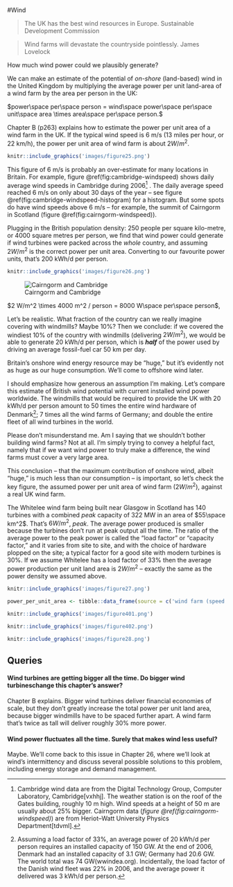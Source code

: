 #Wind

> The UK has the best wind resources in Europe. Sustainable Development
> Commission

> Wind farms will devastate the countryside pointlessly. James Lovelock

How much wind power could we plausibly generate?

We can make an estimate of the potential of *on-shore* (land-based) wind in the
United Kingdom by multiplying the average power per unit land-area of a wind
farm by the area per person in the UK:

$power\space per\space person = wind\space power\space per\space unit\space area \times area\space per\space person.$

Chapter B (p263) explains how to estimate the power per unit area of a wind
farm in the UK. If the typical wind speed is 6 m/s (13 miles per hour, or 22
km/h), the power per unit area of wind farm is about $2 W/m^2$.

```r
knitr::include_graphics('images/figure25.png')
```

This figure of 6 m/s is probably an over-estimate for many locations in
Britain. For example, figure \@ref(fig:cambridge-windspeed) shows daily average
wind speeds in Cambridge during 2006^[Cambridge wind data are from the Digital
Technology Group, Computer Laboratory, Cambridge[vxhhj]. The weather station is
on the roof of the Gates building, roughly 10 m high. Wind speeds at a height
of 50 m are usually about 25% bigger. Cairngorm data (*figure
\@ref(fig:cairngorm-windspeed)*) are from Heriot–Watt University Physics
Department[tdvml].] . The daily average speed reached 6 m/s on only about 30
days of the year – see figure \@ref(fig:cambridge-windspeed-histogram) for a
histogram. But some spots do have wind speeds above 6 m/s – for example, the
summit of Cairngorm in Scotland (figure \@ref(fig:cairngorm-windspeed)).

Plugging in the British population density: 250 people per square kilo-metre,
or 4000 square metres per person, we find that wind power could generate if
wind turbines were packed across the *whole* country, and assuming $2 W/m^2$ is
the correct power per unit area. Converting to our favourite power units,
that's 200 kWh/d per person.

```r
knitr::include_graphics('images/figure26.png')
```

![Cairngorm and Cambridge](images/figure400.png)

$2 W/m^2 \times 4000 m^2 / person = 8000 W\space per\space person$,

Let's be realistic. What fraction of the country can we really imagine covering
with windmills? Maybe 10%? Then we conclude: if we covered the windiest 10% of
the country with windmills (delivering $2 W/m^2$), we would be able to generate
20 kWh/d per person, which is ***half*** of the power used by driving an
average fossil-fuel car 50 km per day.

Britain's onshore wind energy resource may be "huge," but it's evidently not as
huge as our huge consumption. We'll come to offshore wind later.

I should emphasize how generous an assumption I'm making. Let's compare this
estimate of British wind potential with current installed wind power worldwide.
The windmills that would be required to provide the UK with 20 kWh/d per person
amount to 50 times the entire wind hardware of Denmark^[Assuming a load factor
of 33%, an average power of 20 kWh/d per person requires an installed capacity
of 150 GW. At the end of 2006, Denmark had an installed capacity of 3.1 GW;
Germany had 20.6 GW. The world total was 74 GW(wwindea.org). Incidentally, the
load factor of the Danish wind fleet was 22% in 2006, and the average power it
delivered was 3 kWh/d per person.]; 7 times all the wind farms of Germany; and
double the entire fleet of all wind turbines in the world.

Please don't misunderstand me. Am I saying that we shouldn't bother building
wind farms? Not at all. I'm simply trying to convey a helpful fact, namely that
if we want wind power to truly make a difference, the wind farms must cover a
very large area.

This conclusion – that the maximum contribution of onshore wind, albeit "huge,"
is much less than our consumption – is important, so let's check the key
figure, the assumed power per unit area of wind farm ($2 W/m^2$), against a real
UK wind farm.

The Whitelee wind farm being built near Glasgow in Scotland has 140 turbines
with a combined *peak* capacity of 322 MW in an area of $55\space km^2$. That's
$6 W/m^2$, *peak*. The average power produced is smaller because the turbines
don't run at peak output all the time. The ratio of the average power to the
peak power is called the "load factor" or "capacity factor," and it varies from
site to site, and with the choice of hardware plopped on the site; a typical
factor for a good site with modern turbines is 30%. If we assume Whitelee has a
load factor of 33% then the average power production per unit land area is $2
W/m^2$ – exactly the same as the power density we assumed above.


```r
knitr::include_graphics('images/figure27.png')
```

```r
power_per_unit_area <- tibble::data_frame(source = c('wind farm (speed 6m/s)'), generation = c(2))

knitr::include_graphics('images/figure401.png')
```


```r
knitr::include_graphics('images/figure402.png')
```

```r
knitr::include_graphics('images/figure28.png')
```

Queries
-------

#### Wind turbines are getting bigger all the time. Do bigger wind turbineschange this chapter's answer?

Chapter B explains. Bigger wind turbines deliver financial economies of scale,
but they don't greatly increase the total power per unit land area, because
bigger windmills have to be spaced further apart. A wind farm that's twice as
tall will deliver roughly 30% more power.

#### Wind power fluctuates all the time. Surely that makes wind less useful?

Maybe. We'll come back to this issue in Chapter 26, where we'll look at wind's
intermittency and discuss several possible solutions to this problem, including
energy storage and demand management.
